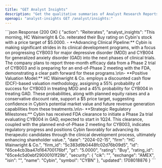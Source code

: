 ```yaml
---
title: "GET Analyst Insights"
description: "Get the qualitative summaries of Analyst Research Reports"
openapi: "analyst-insights GET /analyst/insights:"
---
```


<ResponseExample>
```json Response (200 OK)
{
"action": "Reiterates",
"analyst_insights": "This morning, HC Wainwright & Co. reiterated their Buy rating on Cybin's stock with a price target of $5.0000. - **Advancing Clinical Pipeline:** Cybin is making significant strides in its clinical development programs, with a focus on progressing CYB003 for major depressive disorder (MDD) and CYB004 for generalized anxiety disorder (GAD) into the next phases of clinical trials. The company plans to report three-month efficacy data from a Phase 2 trial of CYB003 and is preparing for an end-of-Phase 2 meeting with the FDA, demonstrating a clear path forward for these programs.\n\n- **Positive Valuation Model:** HC Wainwright & Co. employs a discounted cash flow (DCF)-based valuation methodology, assigning a 55% probability of success for CYB003 in treating MDD and a 45% probability for CYB004 in treating GAD. These probabilities, along with planned equity raises and a conservative discount rate, support a $5 price target, suggesting confidence in Cybin’s potential market value and future revenue generation capabilities from these treatments.\n\n- **Strategic Regulatory Milestones:** Cybin has received FDA clearance to initiate a Phase 2a trial evaluating CYB004 in GAD, expected to start in 1Q24. This clearance, coupled with the planned end-of-Phase 2 meeting for CYB003, indicates regulatory progress and positions Cybin favorably for advancing its therapeutic candidates through the clinical development process, ultimately enhancing shareholder value.",
"date": "2024-02-15",
"firm": "HC Wainwright & Co.",
"firm_id": "5c383d9b0448fc02d76b09d5",
"id": "65ce4cb3ba47d164700176bf",
"pt": "5.0000",
"rating": "Buy",
"rating_id": "65ce4c5d0ebf29000101f29b",
"security": {
"cik": "",
"exchange": "AMEX",
"isin": "",
"name": "Cybin",
"symbol": "CYBN"
},
"updated": 1708018876
}
```
</ResponseExample>
